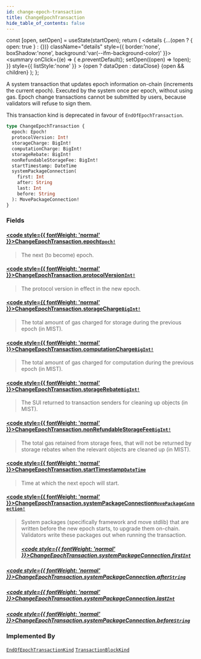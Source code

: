 ```yaml
---
id: change-epoch-transaction
title: ChangeEpochTransaction
hide_table_of_contents: false
---
```









  const [open, setOpen] = useState(startOpen);
  return (
    <details {...(open ? { open: true } : {})} className="details" style={{ border:'none', boxShadow:'none', background:'var(--ifm-background-color)' }}>
      <summary
        onClick={(e) => {
          e.preventDefault();
          setOpen((open) => !open);
        }}
        style={{ listStyle:'none' }}
      >
      {open ? dataOpen : dataClose}
      </summary>
      {open && children}
    </details>
  );
};








A system transaction that updates epoch information on-chain (increments the current epoch).
Executed by the system once per epoch, without using gas. Epoch change transactions cannot be
submitted by users, because validators will refuse to sign them.

This transaction kind is deprecated in favour of `EndOfEpochTransaction`.


```graphql
type ChangeEpochTransaction {
  epoch: Epoch!
  protocolVersion: Int!
  storageCharge: BigInt!
  computationCharge: BigInt!
  storageRebate: BigInt!
  nonRefundableStorageFee: BigInt!
  startTimestamp: DateTime
  systemPackageConnection(
    first: Int
    after: String
    last: Int
    before: String
  ): MovePackageConnection!
}
```




### Fields

#### [<code style={{ fontWeight: 'normal' }}>ChangeEpochTransaction.<b>epoch</b></code>](#)<Bullet />[`Epoch!`](/references/sui-api/graphql/reference/objects/epoch) <Badge class="badge badge--secondary" text="non-null"/> <Badge class="badge badge--secondary" text="object"/> 
> 
> 
> The next (to become) epoch.
> 

#### [<code style={{ fontWeight: 'normal' }}>ChangeEpochTransaction.<b>protocolVersion</b></code>](#)<Bullet />[`Int!`](/references/sui-api/graphql/reference/scalars/int) <Badge class="badge badge--secondary" text="non-null"/> <Badge class="badge badge--secondary" text="scalar"/> 
> 
> 
> The protocol version in effect in the new epoch.
> 

#### [<code style={{ fontWeight: 'normal' }}>ChangeEpochTransaction.<b>storageCharge</b></code>](#)<Bullet />[`BigInt!`](/references/sui-api/graphql/reference/scalars/big-int) <Badge class="badge badge--secondary" text="non-null"/> <Badge class="badge badge--secondary" text="scalar"/> 
> 
> 
> The total amount of gas charged for storage during the previous epoch (in MIST).
> 

#### [<code style={{ fontWeight: 'normal' }}>ChangeEpochTransaction.<b>computationCharge</b></code>](#)<Bullet />[`BigInt!`](/references/sui-api/graphql/reference/scalars/big-int) <Badge class="badge badge--secondary" text="non-null"/> <Badge class="badge badge--secondary" text="scalar"/> 
> 
> 
> The total amount of gas charged for computation during the previous epoch (in MIST).
> 

#### [<code style={{ fontWeight: 'normal' }}>ChangeEpochTransaction.<b>storageRebate</b></code>](#)<Bullet />[`BigInt!`](/references/sui-api/graphql/reference/scalars/big-int) <Badge class="badge badge--secondary" text="non-null"/> <Badge class="badge badge--secondary" text="scalar"/> 
> 
> 
> The SUI returned to transaction senders for cleaning up objects (in MIST).
> 

#### [<code style={{ fontWeight: 'normal' }}>ChangeEpochTransaction.<b>nonRefundableStorageFee</b></code>](#)<Bullet />[`BigInt!`](/references/sui-api/graphql/reference/scalars/big-int) <Badge class="badge badge--secondary" text="non-null"/> <Badge class="badge badge--secondary" text="scalar"/> 
> 
> 
> The total gas retained from storage fees, that will not be returned by storage rebates when
> the relevant objects are cleaned up (in MIST).
> 

#### [<code style={{ fontWeight: 'normal' }}>ChangeEpochTransaction.<b>startTimestamp</b></code>](#)<Bullet />[`DateTime`](/references/sui-api/graphql/reference/scalars/date-time) <Badge class="badge badge--secondary" text="scalar"/> 
> 
> 
> Time at which the next epoch will start.
> 

#### [<code style={{ fontWeight: 'normal' }}>ChangeEpochTransaction.<b>systemPackageConnection</b></code>](#)<Bullet />[`MovePackageConnection!`](/references/sui-api/graphql/reference/objects/move-package-connection) <Badge class="badge badge--secondary" text="non-null"/> <Badge class="badge badge--secondary" text="object"/> 
> 
> 
> System packages (specifically framework and move stdlib) that are written before the new
> epoch starts, to upgrade them on-chain. Validators write these packages out when running the
> transaction.
> ##### [<code style={{ fontWeight: 'normal' }}>ChangeEpochTransaction.systemPackageConnection.<b>first</b></code>](#)<Bullet />[`Int`](/references/sui-api/graphql/reference/scalars/int) <Badge class="badge badge--secondary" text="scalar"/> 
> 
> 
> 
> 

##### [<code style={{ fontWeight: 'normal' }}>ChangeEpochTransaction.systemPackageConnection.<b>after</b></code>](#)<Bullet />[`String`](/references/sui-api/graphql/reference/scalars/string) <Badge class="badge badge--secondary" text="scalar"/> 
> 
> 
> 
> 

##### [<code style={{ fontWeight: 'normal' }}>ChangeEpochTransaction.systemPackageConnection.<b>last</b></code>](#)<Bullet />[`Int`](/references/sui-api/graphql/reference/scalars/int) <Badge class="badge badge--secondary" text="scalar"/> 
> 
> 
> 
> 

##### [<code style={{ fontWeight: 'normal' }}>ChangeEpochTransaction.systemPackageConnection.<b>before</b></code>](#)<Bullet />[`String`](/references/sui-api/graphql/reference/scalars/string) <Badge class="badge badge--secondary" text="scalar"/> 
> 
> 
> 
> 



### Implemented By

[`EndOfEpochTransactionKind`](/references/sui-api/graphql/reference/unions/end-of-epoch-transaction-kind)  <Badge class="badge badge--secondary" text="union"/><Bullet />[`TransactionBlockKind`](/references/sui-api/graphql/reference/unions/transaction-block-kind)  <Badge class="badge badge--secondary" text="union"/>

